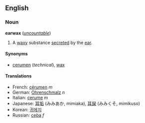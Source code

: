 ==English==
===Noun===
'''earwax''' (''[[uncountable]]'')

#A [[waxy]] substance [[secrete]]d by the [[ear]].

====Synonyms====
*[[cerumen]] (''technical''), [[wax]]

====Translations====
*French: [[cérumen]] ''m''
*German: [[Ohrenschmalz]] ''n''
*Italian: [[cerume]] ''m''
*Japanese: [[耳垢]] (みみあか, mimiaka), [[耳屎]] (みみくそ, mimikuso)
*Korean: [[귀에지]]
*Russian: [[сера|се́ра]] ''f''